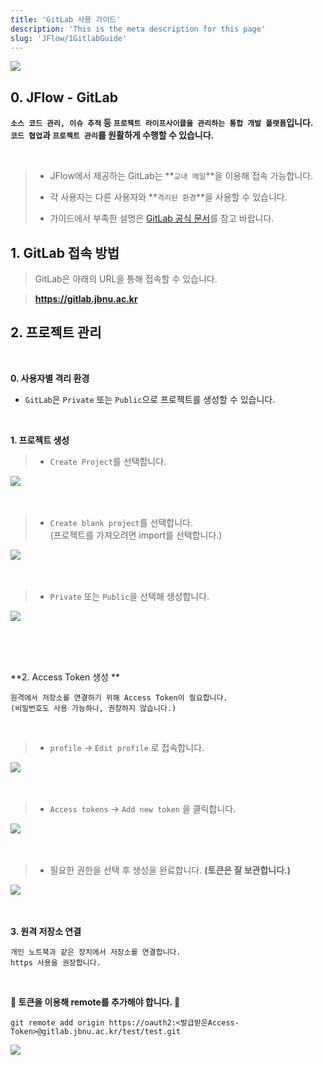 ```yaml
---
title: 'GitLab 사용 가이드'
description: 'This is the meta description for this page'
slug: 'JFlow/1GitlabGuide'
---
```


[<img src="./images/gitlab/gitlab-logo-small.png" width="auto" height="auto"/>](https://gitlab.jbnu.ac.kr)

## 0. JFlow - GitLab

**`소스 코드 관리, 이슈 추적` 등 `프로젝트 라이프사이클을 관리하는 통합 개발 플랫폼`입니다.** <br/>
**`코드 협업`과 `프로젝트 관리`를 원활하게 수행할 수 있습니다.**

<br/>

> - JFlow에서 제공하는 GitLab는 **`교내 메일`**을 이용해 접속 가능합니다.
>
> - 각 사용자는 다른 사용자와 **`격리된 환경`**을 사용할 수 있습니다.
>
> - 가이드에서 부족한 설명은 [GitLab 공식 문서](https://docs.gitlab.com/)를 참고 바랍니다.

## 1. GitLab 접속 방법

> GitLab은 아래의 URL을 통해 접속할 수 있습니다.

> **https://gitlab.jbnu.ac.kr**


## 2. 프로젝트 관리

<br/>

**0. 사용자별 격리 환경**

- `GitLab`은 `Private` 또는 `Public`으로 프로젝트를 생성할 수 있습니다.

<br/>

**1. 프로젝트 생성**

> - `Create Project`를 선택합니다.

<img src="./images/gitlab/1.png" width="auto" height="auto"/> <br/><br/><br/>

> - `Create blank project`를 선택합니다. <br/> (프로젝트를 가져오려면 import를 선택합니다.)

<img src="./images/gitlab/2.png" width="auto" height="auto"/> <br/><br/><br/>

> - `Private` 또는 `Public`을 선택해 생성합니다.

<img src="./images/gitlab/3.png" width="auto" height="auto"/> <br/><br/><br/>

<br/>

**2. Access Token 생성 **

    원격에서 저장소를 연결하기 위해 Access Token이 필요합니다. 
    (비밀번호도 사용 가능하나, 권장하지 않습니다.)

<br/>

> - `profile` → `Edit profile` 로 접속합니다. 

<img src="./images/gitlab/4.png" width="auto" height="auto"/> <br/><br/><br/>

> - `Access tokens` → `Add new token` 을 클릭합니다.

<img src="./images/gitlab/5.png" width="auto" height="auto"/> <br/><br/><br/>


> - 필요한 권한을 선택 후 생성을 완료합니다. **(토큰은 잘 보관합니다.)**

<img src="./images/gitlab/6.png" width="auto" height="auto"/> <br/><br/><br/>


**3. 원격 저장소 연결**

    개인 노트북과 같은 장치에서 저장소를 연결합니다.
    https 사용을 권장합니다.

<br/>

**🚨 토큰을 이용해 remote를 추가해야 합니다. 🚨**

    git remote add origin https://oauth2:<발급받은Access-Token>@gitlab.jbnu.ac.kr/test/test.git

<img src="./images/gitlab/7.png" width="auto" height="auto"/> <br/><br/><br/>


